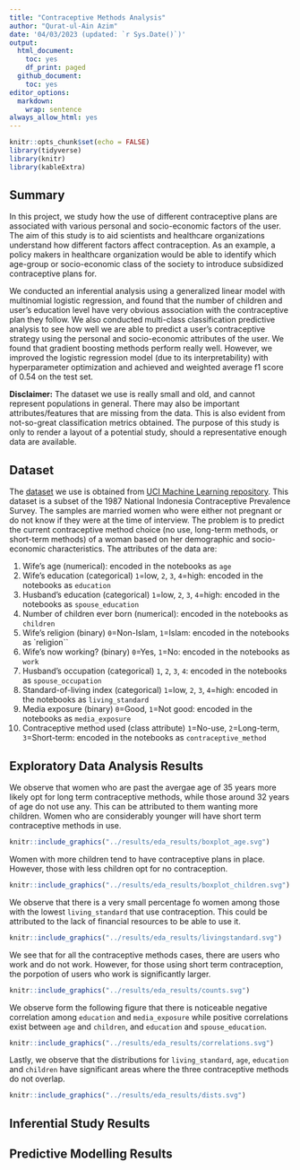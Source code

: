 ```yaml
---
title: "Contraceptive Methods Analysis"
author: "Qurat-ul-Ain Azim"
date: '04/03/2023 (updated: `r Sys.Date()`)'
output:
  html_document: 
    toc: yes
    df_print: paged
  github_document:
    toc: yes
editor_options:
  markdown:
    wrap: sentence
always_allow_html: yes
---
```


```r
knitr::opts_chunk$set(echo = FALSE)
library(tidyverse)
library(knitr)
library(kableExtra)
```

## Summary

In this project, we study how the use of different contraceptive plans are associated with various personal and socio-economic factors of the user. The aim of this study is to aid scientists and healthcare organizations understand how different factors affect contraception. As an example, a policy makers in healthcare organization would be able to identify which age-group or socio-economic class of the society to introduce subsidized contraceptive plans for.

We conducted an inferential analysis using a generalized linear model with multinomial logistic regression, and found that the number of children and user's education level have very obvious association with the contraceptive plan they follow. We also conducted multi-class classification predictive analysis to see how well we are able to predict a user's contraceptive strategy using the personal and socio-economic attributes of the user. We found that gradient boosting methods perform really well. However, we improved the logistic regression model (due to its interpretability) with hyperparameter optimization and achieved and weighted average f1 score of 0.54 on the test set.

**Disclaimer:** The dataset we use is really small and old, and cannot represent populations in general. There may also be important attributes/features that are missing from the data. This is also evident from not-so-great classification metrics obtained. The purpose of this study is only to render a layout of a potential study, should a representative enough data are available.

## Dataset

The [dataset](https://archive.ics.uci.edu/ml/datasets/Contraceptive+Method+Choice) we use is obtained from [UCI Machine Learning repository](https://archive.ics.uci.edu/ml/index.php). This dataset is a subset of the 1987 National Indonesia Contraceptive Prevalence Survey. The samples are married women who were either not pregnant or do not know if they were at the time of interview. The problem is to predict the current contraceptive method choice (no use, long-term methods, or short-term methods) of a woman based on her demographic and socio-economic characteristics. The attributes of the data are:

1. Wife's age (numerical): encoded in the notebooks as `age`
2. Wife's education (categorical) `1`=low, `2`, `3`, `4`=high: encoded in the notebooks as `education`
3. Husband's education (categorical) `1`=low, `2`, `3`, `4`=high: encoded in the notebooks as `spouse_education`
4. Number of children ever born (numerical): encoded in the notebooks as `children`
5. Wife's religion (binary) `0`=Non-Islam, `1`=Islam: encoded in the notebooks as `religion``
6. Wife's now working? (binary) `0`=Yes, `1`=No: encoded in the notebooks as `work`
7. Husband's occupation (categorical) `1`, `2`, `3`, `4`: encoded in the notebooks as `spouse_occupation`
8. Standard-of-living index (categorical) `1`=low, `2`, `3`, `4`=high: encoded in the notebooks as `living_standard`
9. Media exposure (binary) `0`=Good, `1`=Not good: encoded in the notebooks as `media_exposure`
10. Contraceptive method used (class attribute) `1`=No-use, `2`=Long-term, `3`=Short-term: encoded in the notebooks as `contraceptive_method`

## Exploratory Data Analysis Results

We observe that women who are past the avergae age of 35 years more likely opt for long term contraceptive methods, while those around 32 years of age do not use any. This can be attributed to them wanting more children. Women who are considerably younger will have short term contraceptive methods in use.

```r

knitr::include_graphics("../results/eda_results/boxplot_age.svg")
```

Women with more children tend to have contraceptive plans in place. However, those with less children opt for no contraception.

```r

knitr::include_graphics("../results/eda_results/boxplot_children.svg")
```

We observe that there is a very small percentage fo women among those with the lowest `living_standard` that use contraception. This could be attributed to the lack of financial resources to be able to use it.

```r

knitr::include_graphics("../results/eda_results/livingstandard.svg")
```

We see that for all the  contraceptive methods cases, there are users who work and do not work. However, for those using short term contraception, the porpotion of users who work is  significantly larger.

```r

knitr::include_graphics("../results/eda_results/counts.svg")
```

We observe form the following figure that there is noticeable negative correlation among `education` and `media_exposure` while positive correlations exist between `age` and `children`, and `education` and `spouse_education`.

```r

knitr::include_graphics("../results/eda_results/correlations.svg")
```

Lastly, we observe that the distributions for `living_standard`, `age`, `education` and `children` have significant areas where the three contraceptive methods do not overlap.

```r

knitr::include_graphics("../results/eda_results/dists.svg")
```

## Inferential Study Results

## Predictive Modelling Results